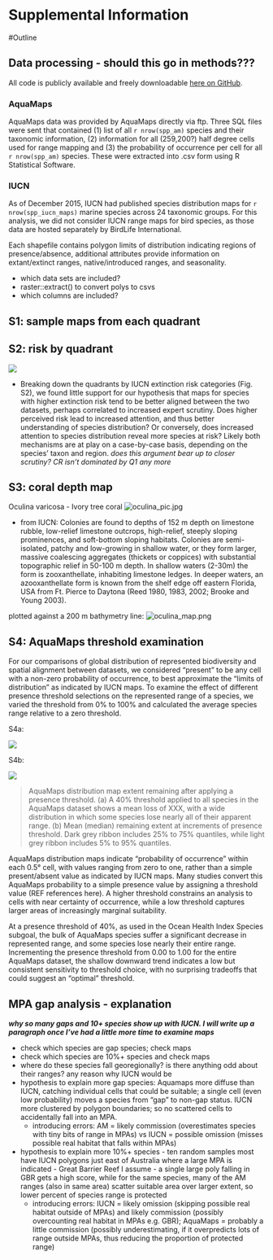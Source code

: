 # Supplemental Information

<!--

from PNAS http://www.pnas.org/site/authors/preparation.xhtml:

The main text of the paper must stand on its own without the SI. Refer to SI in the manuscript at an appropriate point in the text. Number supporting figures and tables starting with S1, S2, etc. Authors are limited to no more than 10 SI files, not including movie files.

Authors who place detailed materials and methods in SI must provide sufficient detail in the main text methods to enable a reader to follow the logic of the procedures and results and also must reference the online methods. If a paper is fundamentally a study of a new method or technique, then the methods must be described completely in the main text.

Because PNAS edits SI and composes it into a single PDF, authors must provide the following file formats only:

Text: Supply Word, RTF, or LaTeX files (LaTeX files must be accompanied by a PDF with the same file name for visual reference).
Figures: Provide a brief legend for each supporting figure after the supporting text. Provide figure images in TIFF, EPS, high-resolution PDF, JPEG, or GIF format; figures may not be embedded in manuscript text. When saving TIFF files, use only LZW compression; do not use JPEG compression. Do not save figure numbers, legends, or author names as part of the image. Composite figures must be preassembled.
3D figures: Supply a composable U3D or PRC file so that it may be edited and composed. Authors may submit a PDF file but please note it will be published in raw format and will not be edited or composed.
Tables: Supply Word, RTF, or LaTeX files (LaTeX files must be accompanied by a PDF with the same file name for visual reference); include only one table per file. Do not use tabs or spaces to separate columns in Word tables.
Datasets: Supply Excel (.xls), RTF, or PDF files. This file type will be published in raw format and will not be edited or composed.
Movies: Supply Audio Video Interleave (avi), Quicktime (mov), Windows Media (wmv), animated GIF (gif), or MPEG files and submit a brief legend for each movie in a Word or RTF file. All movies should be submitted at the desired reproduction size and length. Movies should be no more than 10 MB in size.
Still images: Authors must provide a still image from each video file. Supply TIFF, EPS, high-resolution PDF, JPEG, or GIF files.
Appendices: PNAS prefers that authors submit individual source files to ensure readability. If this is not possible, supply a single PDF file that contains all of the SI associated with the paper. This file type will be published in raw format and will not be edited or composed.

-->

#Outline

## Data processing - should this go in methods???

All code is publicly available and freely downloadable [here on GitHub](link to github).

### AquaMaps

AquaMaps data was provided by AquaMaps directly via ftp. Three SQL files were sent that contained (1) list of all `r nrow(spp_am)` species and their taxonomic information, (2) information for all (259,200?) half degree cells used for range mapping and (3) the probability of occurrence per cell for all `r nrow(spp_am)` species. These were extracted into .csv form using R Statistical Software. 

### IUCN

As of December 2015, IUCN had published species distribution maps for `r nrow(spp_iucn_maps)` marine species across 24 taxonomic groups.  For this analysis, we did not consider IUCN range maps for bird species, as those data are hosted separately by BirdLife International.

Each shapefile contains polygon limits of distribution indicating regions of presence/absence, additional attributes provide information on extant/extinct ranges, native/introduced ranges, and seasonality.

* which data sets are included?
* raster::extract() to convert polys to csvs
* which columns are included?


## S1: sample maps from each quadrant

## S2: risk by quadrant

![](figures/si_barchart_spp_risk_quads.png)

* Breaking down the quadrants by IUCN extinction risk categories (Fig. S2), we found little support for our hypothesis that maps for species with higher extinction risk tend to be better aligned between the two datasets, perhaps correlated to increased expert scrutiny.  Does higher perceived risk lead to increased attention, and thus better understanding of species distribution? Or conversely, does increased attention to species distribution reveal more species at risk?  Likely both mechanisms are at play on a case-by-case basis, depending on the species' taxon and region. _does this argument bear up to closer scrutiny? CR isn't dominated by Q1 any more_

## S3: coral depth map

Oculina varicosa - Ivory tree coral ![oculina_pic.jpg](figures/oculina/oculina_pic.jpg)

* from IUCN: Colonies are found to depths of 152 m depth on limestone rubble, low-relief limestone outcrops, high-relief, steeply sloping prominences, and soft-bottom sloping habitats. Colonies are semi-isolated, patchy and low-growing in shallow water, or they form larger, massive coalescing aggregates (thickets or coppices) with substantial topographic relief in 50-100 m depth. In shallow waters (2-30m) the form is zooxanthellate, inhabiting limestone ledges. In deeper waters, an azooxanthellate form is known from the shelf edge off eastern Florida, USA from Ft. Pierce to Daytona (Reed 1980, 1983, 2002; Brooke and Young 2003).

plotted against a 200 m bathymetry line: ![oculina_map.png](figures/oculina/oculina_map.png)

## S4: AquaMaps threshold examination

For our comparisons of global distribution of represented biodiversity and spatial alignment between datasets, we considered "present" to be any cell with a non-zero probability of occurrence, to best approximate the "limits of distribution" as indicated by IUCN maps.  To examine the effect of different presence threshold selections on the represented range of a species, we varied the threshold from 0% to 100% and calculated the average species range relative to a zero threshold.

S4a:

![](figures/si_am_threshold.png) 

S4b:

![](figures/si_ribbon_am_threshold.png)

>AquaMaps distribution map extent remaining after applying a presence threshold.  (a) A 40% threshold applied to all species in the AquaMaps dataset shows a mean loss of XXX, with a wide distribution in which some species lose nearly all of their apparent range.  (b) Mean (median) remaining extent at increments of presence threshold. Dark grey ribbon includes 25% to 75% quantiles, while light grey ribbon includes 5% to 95% quantiles.

AquaMaps distribution maps indicate "probability of occurrence" within each 0.5° cell, with values ranging from zero to one, rather than a simple present/absent value as indicated by IUCN maps.  Many studies convert this AquaMaps probability to a simple presence value by assigning a threshold value (REF references here).  A higher threshold constrains an analysis to cells with near certainty of occurrence, while a low threshold captures larger areas of increasingly marginal suitability.

At a presence threshold of 40%, as used in the Ocean Health Index Species subgoal, the bulk of AquaMaps species suffer a significant decrease in represented range, and some species lose nearly their entire range.  Incrementing the presence threshold from 0.00 to 1.00 for the entire AquaMaps dataset, the shallow downward trend indicates a low but consistent sensitivity to threshold choice, with no surprising tradeoffs that could suggest an "optimal" threshold.


## MPA gap analysis - explanation
 
___why so many gaps and 10+ species show up with IUCN.  I will write up a paragraph once I've had a little more time to examine maps___

- check which species are gap species; check maps
- check which species are 10%+ species and check maps
- where do these species fall georegionally? is there anything odd about their ranges? any reason why IUCN would be 
- hypothesis to explain more gap species: Aquamaps more diffuse than IUCN, catching individual cells that could be suitable; a single cell (even low probability) moves a species from "gap" to non-gap status.  IUCN more clustered by polygon boundaries; so no scattered cells to accidentally fall into an MPA. 
    - introducing errors: AM = likely commission (overestimates species with tiny bits of range in MPAs) vs IUCN = possible omission (misses possible real habitat that falls within MPAs)
- hypothesis to explain more 10%+ species - ten random samples most have IUCN polygons just east of Australia where a large MPA is indicated - Great Barrier Reef I assume - a single large poly falling in GBR gets a high score, while for the same species, many of the AM ranges (also in same area) scatter suitable area over larger extent, so lower percent of species range is protected
    - introducing errors: IUCN = likely omission (skipping possible real habitat outside of MPAs) and likely commission (possibly overcounting real habitat in MPAs e.g. GBR); AquaMaps = probably a little commission (possibly underestimating, if it overpredicts lots of range outside MPAs, thus reducing the proportion of protected range)
    
    
<!--
#### Caveats
For example, as of this writing, IUCN has released no spatial data for class Elasmobranchii (cartilaginous fishes including sharks and rays); and while IUCN offers a large number of maps within class Actinopterygii (ray-finned bony fishes), the available maps include only a few primarily tropical taxonomic sub-groups, such as wrasses, damselfish, butterflyfish, tunas, and billfishes, but are missing economically important subgroups including salmon, rockfish, and clupeids.  However, IUCN's criterion of comprehensive assessment greatly reduces the risk of sample bias within the bounds of the assessed taxonomic groups.
-->

<!--
___Red List inclusion:___

![](figures/bar_by_taxa_assessed.png)-->

<!--

a few codes to indicate likely problems?

- DC = depth clipping; IUCN extents go beyond reasonable depth for the species
- DX = data excluded; AM excludes some observations that appear to be used for IUCN
- DP = data poor (AquaMaps acknowledges data poor status? or use less than 10 data points as criteria)
- NX = needs evaluation by expert; AM model likely predicts areas where species is unlikely to be found based on observed occurrences - does AM model reflect same as AM suitable habitat?

Q2:

| species                | quad | group           | codes   | notes |
| -------                | ---- | -----           | -----   | ----- |
| Conus episcopatus      | q2   | cones           |  DP, DX | d-match around Coral Triangle, but IUCN shows much more around Indian Ocean and S Pacific; also IUCN extents
| Ctenochaetus binotatus | q2   |                 |         | IUCN extents beyond AM
| Naso vlamingii         | q2   | acanthuridae    |         | IUCN extents beyond AM
| Thalassoma purpureum   | q2   | wrasses         |         | IUCN extents beyond AM
| Porites nigrescens     | q2   | corals 2        | DP      | AM limited to CT; IUCN shows far greater dist, and extents
| Conus ammiralis        | q2   | cones           | DP      | AM  | limited to CT, IUCN shows in Madagascar; also extents
| Conus tessulatus       | q2   | cones           |         | extents
| Acropora sarmentosa    | q2   | corals 1        |         | extents; also AM shows HI but IUCN does not?
| Holothuria fuscogilva  | q2   | sea cucumbers   |         | extents; also AM shows Mex and Central Am west coast, but IUCN does not (not available online?)
| Oculina Varicosa       | q2   | corals 2        |         | lim to Caribbean; extents - this might be a good close-up map
| Acanthocybium solandri | q2   | tunas/billfish  |         | mostly tropical by IUCN; AM shows much farther N and S

Q3

| species                | quad | group           | codes   | notes |
| -------                | ---- | -----           | -----   | ----- |
| Conus magnificus       | q3   |  cones          |         | IUCN distribution is more limited than AM distribution)
| Abudefduf concolor     | q3   |  damselfish     |         | Baja for AM, southern Central Am for IUCN; maybe a good closeup map?  AM points from Baja to Peru incl Galapagos; some rejected pts from Caribbean and eastern Atlantic
| Centropyge aurantonotus | q3  |  angelfish      |         | AM shows Caribbean; IUCN shows northern South America, also maybe a good closeup map? AM points from FL to south Brazil, but no Gulf of Mexico.
| Chlorurus perspicillatus | q3 |  parrotfish     |         | IUCN shows only HI; AM shows dots all over S Pacific and near Marianas Islands
| Sarda orientalis        | q3  |  tunas/billfish |         | limited dists by IUCN
| Montastraea franksi     | q3  |  corals 2       | DP      | IUCN shows just in Caribbean; AM shows all up & down east coast of N America and S America

Q4

| species                  | quad | group   | codes   | notes |
| -------                  | ---- | -----   | -----   | ----- |
| Acanthurus nigroris      | q4   |         |         | IUCN dist limited to HI, while AM shows all over S Pacific and CT - AM observations all over S pacific...
| Praealticus tanegasimae  | q4   | blenny  |         | IUCN shows limited dist around Japan/Marianas; AM shows much broader through CT and W Pacific - good local map?
| Stethojulis marquesensis | q4   | wrasse  |         | IUCN shows only small cluster of islands (Marquesas?) while AM shows much broader across S Pacific
| Canthigaster leoparda    | q4   | puffer  |         | IUCN limited spots around a couple of islands; AM shows all throughout CT
| pentacheles snyderi      | q4   | lobster | DP      | AM shows all over - sim to depth profiles? while IUCN shows only a couple patches - HI? S Pacific, and S Indian oceans?  AM limits to specific FAO regions, which results in odd cutoffs; also shows some data points in N Atlantic which has an odd result.
| Nephropsis sulcata       | q4   | lobster |         | IUCN shows odd ranges, most of which don't overlap with AM

-->


<!--
___table to show data poor status and reviewed status for AquaMaps maps represented in the quadrant plot___ _- perhaps update the quadrant plot to reveal data-poor species (and reviewed species? little overlap of reviewed & data-poor) instead of, say, red-list category which doesn't get discussed in the body of the paper?  then this table can go in SOM if we like it_

| quadrant | n species | n data poor species | mean (median) data points | n reviewed species |
| :------: | :-------: | :-----------------: | :-----------------------: | :----------------: |
| all AM   |   22889   |        8749 (38.2%) |          57.1 (16)        |       1296  (5.7%) |
| AM&IUCN  |    2166   |         457 (21.1%) |          89.9 (33)        |        290 (13.4%) |
|   q1     |     401   |          33  (8.2%) |         233.0 (78)        |        100 (24.9%) |
|   q2     |     682   |         151 (22.1%) |          77.4 (39)        |        100 (14.7%) |
|   q3     |     682   |         114 (16.5%) |          52.4 (29)        |         65  (9.5%) |
|   q4     |     410   |         159 (39.7%) |          32.1 (13)        |         25  (6.2%) |

-->
